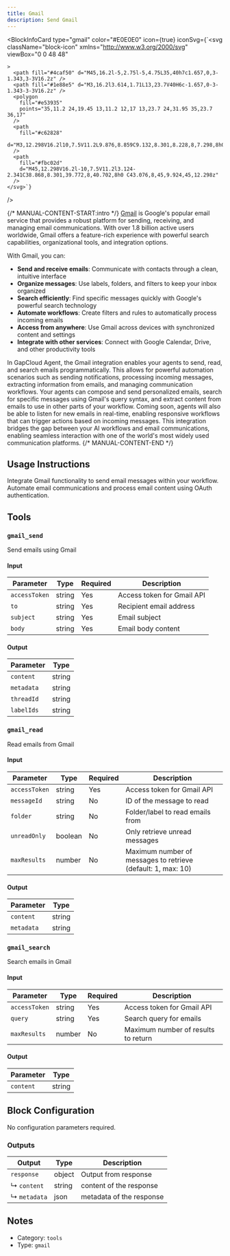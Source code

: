 ```yaml
---
title: Gmail
description: Send Gmail
---
```



<BlockInfoCard
  type="gmail"
  color="#E0E0E0"
  icon={true}
  iconSvg={`<svg className="block-icon"
      xmlns="http://www.w3.org/2000/svg"
      viewBox="0 0 48 48"
      
      
      
    >
      <path fill="#4caf50" d="M45,16.2l-5,2.75l-5,4.75L35,40h7c1.657,0,3-1.343,3-3V16.2z" />
      <path fill="#1e88e5" d="M3,16.2l3.614,1.71L13,23.7V40H6c-1.657,0-3-1.343-3-3V16.2z" />
      <polygon
        fill="#e53935"
        points="35,11.2 24,19.45 13,11.2 12,17 13,23.7 24,31.95 35,23.7 36,17"
      />
      <path
        fill="#c62828"
        d="M3,12.298V16.2l10,7.5V11.2L9.876,8.859C9.132,8.301,8.228,8,7.298,8h0C4.924,8,3,9.924,3,12.298z"
      />
      <path
        fill="#fbc02d"
        d="M45,12.298V16.2l-10,7.5V11.2l3.124-2.341C38.868,8.301,39.772,8,40.702,8h0 C43.076,8,45,9.924,45,12.298z"
      />
    </svg>`}
/>

{/* MANUAL-CONTENT-START:intro */}
[Gmail](https://gmail.com) is Google's popular email service that provides a robust platform for sending, receiving, and managing email communications. With over 1.8 billion active users worldwide, Gmail offers a feature-rich experience with powerful search capabilities, organizational tools, and integration options.

With Gmail, you can:

- **Send and receive emails**: Communicate with contacts through a clean, intuitive interface
- **Organize messages**: Use labels, folders, and filters to keep your inbox organized
- **Search efficiently**: Find specific messages quickly with Google's powerful search technology
- **Automate workflows**: Create filters and rules to automatically process incoming emails
- **Access from anywhere**: Use Gmail across devices with synchronized content and settings
- **Integrate with other services**: Connect with Google Calendar, Drive, and other productivity tools

In GapCloud Agent, the Gmail integration enables your agents to send, read, and search emails programmatically. This allows for powerful automation scenarios such as sending notifications, processing incoming messages, extracting information from emails, and managing communication workflows. Your agents can compose and send personalized emails, search for specific messages using Gmail's query syntax, and extract content from emails to use in other parts of your workflow. Coming soon, agents will also be able to listen for new emails in real-time, enabling responsive workflows that can trigger actions based on incoming messages. This integration bridges the gap between your AI workflows and email communications, enabling seamless interaction with one of the world's most widely used communication platforms.
{/* MANUAL-CONTENT-END */}

## Usage Instructions

Integrate Gmail functionality to send email messages within your workflow. Automate email communications and process email content using OAuth authentication.

## Tools

### `gmail_send`

Send emails using Gmail

#### Input

| Parameter     | Type   | Required | Description                |
| ------------- | ------ | -------- | -------------------------- |
| `accessToken` | string | Yes      | Access token for Gmail API |
| `to`          | string | Yes      | Recipient email address    |
| `subject`     | string | Yes      | Email subject              |
| `body`        | string | Yes      | Email body content         |

#### Output

| Parameter  | Type   |
| ---------- | ------ |
| `content`  | string |
| `metadata` | string |
| `threadId` | string |
| `labelIds` | string |

### `gmail_read`

Read emails from Gmail

#### Input

| Parameter     | Type    | Required | Description                                                    |
| ------------- | ------- | -------- | -------------------------------------------------------------- |
| `accessToken` | string  | Yes      | Access token for Gmail API                                     |
| `messageId`   | string  | No       | ID of the message to read                                      |
| `folder`      | string  | No       | Folder/label to read emails from                               |
| `unreadOnly`  | boolean | No       | Only retrieve unread messages                                  |
| `maxResults`  | number  | No       | Maximum number of messages to retrieve \(default: 1, max: 10\) |

#### Output

| Parameter  | Type   |
| ---------- | ------ |
| `content`  | string |
| `metadata` | string |

### `gmail_search`

Search emails in Gmail

#### Input

| Parameter     | Type   | Required | Description                         |
| ------------- | ------ | -------- | ----------------------------------- |
| `accessToken` | string | Yes      | Access token for Gmail API          |
| `query`       | string | Yes      | Search query for emails             |
| `maxResults`  | number | No       | Maximum number of results to return |

#### Output

| Parameter | Type   |
| --------- | ------ |
| `content` | string |

## Block Configuration

No configuration parameters required.

### Outputs

| Output       | Type   | Description              |
| ------------ | ------ | ------------------------ |
| `response`   | object | Output from response     |
| ↳ `content`  | string | content of the response  |
| ↳ `metadata` | json   | metadata of the response |

## Notes

- Category: `tools`
- Type: `gmail`
